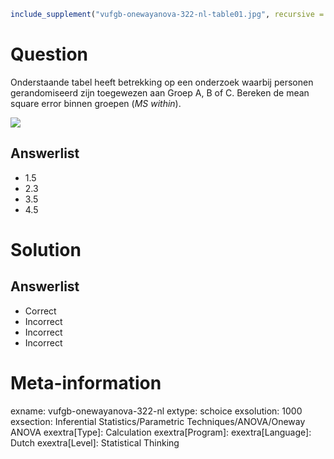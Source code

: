 ```r
include_supplement("vufgb-onewayanova-322-nl-table01.jpg", recursive = TRUE)
```

Question
========

Onderstaande tabel heeft betrekking op een onderzoek waarbij personen gerandomiseerd zijn toegewezen aan Groep A,  B of C.  Bereken de mean square error binnen groepen (*MS within*).

![](vufgb-onewayanova-322-nl-table01.jpg)
  
Answerlist
----------
* 1.5 
* 2.3
* 3.5
* 4.5

Solution
========

Answerlist
----------
* Correct
* Incorrect
* Incorrect
* Incorrect

Meta-information
================
exname: vufgb-onewayanova-322-nl
extype: schoice
exsolution: 1000
exsection: Inferential Statistics/Parametric Techniques/ANOVA/Oneway ANOVA
exextra[Type]: Calculation
exextra[Program]: 
exextra[Language]: Dutch
exextra[Level]: Statistical Thinking
